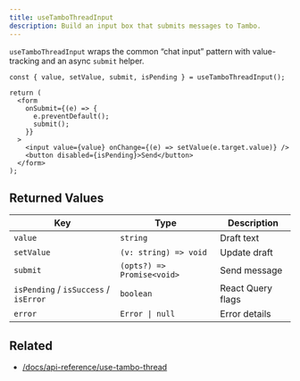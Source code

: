 ```yaml
---
title: useTamboThreadInput
description: Build an input box that submits messages to Tambo.
---
```


`useTamboThreadInput` wraps the common “chat input” pattern with
value-tracking and an async `submit` helper.

```tsx title="ChatInput.tsx"
const { value, setValue, submit, isPending } = useTamboThreadInput();

return (
  <form
    onSubmit={(e) => {
      e.preventDefault();
      submit();
    }}
  >
    <input value={value} onChange={(e) => setValue(e.target.value)} />
    <button disabled={isPending}>Send</button>
  </form>
);
```

## Returned Values

| Key | Type | Description |
|-----|------|-------------|
| `value` | `string` | Draft text |
| `setValue` | `(v: string) => void` | Update draft |
| `submit` | `(opts?) => Promise<void>` | Send message |
| `isPending` / `isSuccess` / `isError` | `boolean` | React Query flags |
| `error` | `Error \| null` | Error details |

## Related

- [/docs/api-reference/use-tambo-thread](/docs/api-reference/use-tambo-thread)
